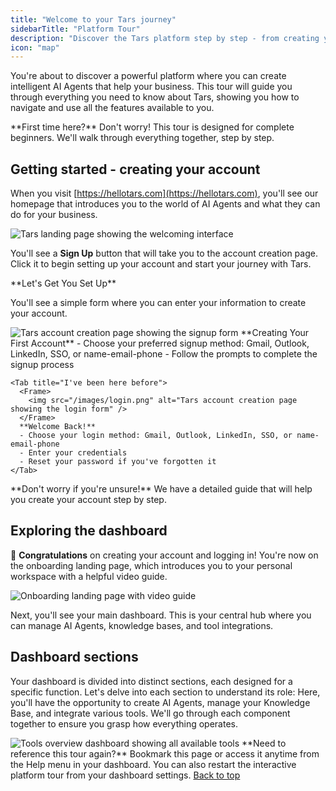 ```yaml
---
title: "Welcome to your Tars journey"
sidebarTitle: "Platform Tour"
description: "Discover the Tars platform step by step - from creating your account to building your first AI Agent"
icon: "map"
---
```



You're about to discover a powerful platform where you can create intelligent AI Agents that help your business. This tour will guide you through everything you need to know about Tars, showing you how to navigate and use all the features available to you.

<Note>
  **First time here?** Don't worry! This tour is designed for complete
  beginners. We'll walk through everything together, step by step.
</Note>

## Getting started - creating your account

<Steps>
<Step title="Your first visit to Tars">
  
  When you visit [https://hellotars.com](https://hellotars.com), you'll see our homepage that introduces you to the world of AI Agents and what they can do for your business.
  
  <Frame>
  <img src="/images/homepage.png" alt="Tars landing page showing the welcoming interface" />
  </Frame>
  
  You'll see a **Sign Up** button that will take you to the account creation page. Click it to begin setting up your account and start your journey with Tars.
  
</Step>

<Step title="Creating your account">
  **Let's Get You Set Up**
  
  You'll see a simple form where you can enter your information to create your account.
  
  <Tabs>
    <Tab title="I'm completely new">
      <Frame>
        <img src="/images/signup.png" alt="Tars account creation page showing the signup form" />
      </Frame>
      **Creating Your First Account**
      - Choose your preferred signup method: Gmail, Outlook, LinkedIn, SSO, or name-email-phone
      - Follow the prompts to complete the signup process
    </Tab>
    
    <Tab title="I've been here before">
      <Frame>
        <img src="/images/login.png" alt="Tars account creation page showing the login form" />
      </Frame>
      **Welcome Back!**
      - Choose your login method: Gmail, Outlook, LinkedIn, SSO, or name-email-phone
      - Enter your credentials
      - Reset your password if you've forgotten it
    </Tab>
  </Tabs>

  <Card title="Need help with account setup?" icon="user-plus" href="/getting-help/account-setup">
    **Don't worry if you're unsure!** We have a detailed guide that will help you create your account step by step.
  </Card>
</Step>
</Steps>

## Exploring the dashboard

🎉 **Congratulations** on creating your account and logging in! You're now on the onboarding landing page, which introduces you to your personal workspace with a helpful video guide.

<Frame>
  <img
    src="/images/landing.png"
    alt="Onboarding landing page with video guide"
  />
</Frame>

Next, you'll see your main dashboard. This is your central hub where you can manage AI Agents, knowledge bases, and tool integrations.

## <Icon icon="grid-2-plus" size="30"/> Dashboard sections

Your dashboard is divided into distinct sections, each designed for a specific function. Let's delve into each section to understand its role:
Here, you'll have the opportunity to create AI Agents, manage your Knowledge Base, and integrate various tools. We'll go through each component together to ensure you grasp how everything operates.

<Tabs>
  <Tab title="Agents" icon="user-robot">
    <AgentsSection />
  </Tab>

  <Tab title="Tools" icon="wrench">
    <Frame>
      <img
        src="/images/dashboard/tools/tools-overview.png"
        alt="Tools overview dashboard showing all available tools"
      />
    </Frame>
    <ToolsOverview />
  </Tab>

  <Tab title="Knowledge" icon="book">
    <KBOverview />
  </Tab>

  <Tab title="Settings" icon="user-gear">
    <ProfileSetting />
  </Tab>

  <Tab title="Support" icon="circle-question">
    <Support/>
  </Tab>
</Tabs>

<Note>
  **Need to reference this tour again?** Bookmark this page or access it anytime
  from the Help menu in your dashboard. You can also restart the interactive
  platform tour from your dashboard settings.
</Note>

<a href="#dashboard-sections" className="underline float-right">
  Back to top
</a>
